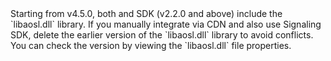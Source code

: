 <PlatformWrapper platform="windows">

<Admonition type="caution" title="Note">
Starting from v4.5.0, both <Vg k="VSDK" /> and <Vg k="SIG" /> SDK (v2.2.0 and above) include the `libaosl.dll` library. If you manually integrate <Vpd k="SDK" /> via CDN and also use Signaling SDK, delete the earlier version of the `libaosl.dll` library to avoid conflicts. You can check the version by viewing the `libaosl.dll` file properties.
</Admonition>

</PlatformWrapper>